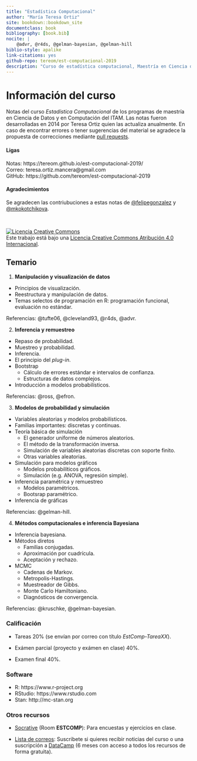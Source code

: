```yaml
--- 
title: "Estadística Computacional"
author: "María Teresa Ortiz"
site: bookdown::bookdown_site
documentclass: book
bibliography: [book.bib]
nocite: |
    @advr, @r4ds, @gelman-bayesian, @gelman-hill
biblio-style: apalike
link-citations: yes
github-repo: tereom/est-computacional-2019
description: "Curso de estadística computacional, Maestría en Ciencia de Datos, ITAM 2019."
---
```



# Información del curso {-}

Notas del curso *Estadística Computacional* de los programas de maestría en 
Ciencia de Datos y en Computación del ITAM. Las notas fueron desarrolladas en 
2014 por Teresa Ortiz quien las actualiza anualmente. En caso de encontrar 
errores o tener sugerencias del material se agradece la propuesta de 
correcciones mediante [pull requests](https://github.com/tereom/est-computacional-2019).

#### Ligas {-}

Notas: https://tereom.github.io/est-computacional-2019/    
Correo: teresa.ortiz.mancera@gmail.com   
GitHub: https://github.com/tereom/est-computacional-2019 

#### Agradecimientos {-}
Se agradecen las contriubuciones a estas notas de [\@felipegonzalez](https://github.com/felipegonzalez)
y [\@mkokotchikova](https://github.com/mkokotchikova).

</br>

<a rel="license" href="http://creativecommons.org/licenses/by/4.0/"><img alt="Licencia Creative Commons" style="border-width:0" src="https://i.creativecommons.org/l/by/4.0/88x31.png" /></a><br />Este trabajo está bajo una <a rel="license" href="http://creativecommons.org/licenses/by/4.0/">Licencia Creative Commons Atribución 4.0 Internacional</a>.


## Temario {-}

1. **Manipulación y visualización de datos**

-   Principios de visualización.
-   Reestructura y manipulación de datos.
-   Temas selectos de programación en R: programación funcional, evaluación 
no estándar.

Referencias: @tufte06, @cleveland93, @r4ds, @advr.

2. **Inferencia y remuestreo**

-   Repaso de probabilidad.
-   Muestreo y probabilidad.
-   Inferencia.
-   El principio del *plug-in*.
-   Bootstrap
    -   Cálculo de errores estándar e intervalos de confianza.
    -   Estructuras de datos complejos.
-   Introducción a modelos probabilísticos.

Referencias: @ross, @efron.

3. **Modelos de probabilidad y simulación**

-   Variables aleatorias y modelos probabilísticos.
-   Familias importantes: discretas y continuas.
-   Teoría básica de simulación
    -   El generador uniforme de números aleatorios.
    -   El método de la transformación inversa.
    -   Simulación de variables aleatorias discretas con soporte finito.
    -   Otras variables aleatorias.
-   Simulación para modelos gráficos
    -   Modelos probabilíticos gráficos.
    -   Simulación (e.g. ANOVA, regresión simple).
-   Inferencia paramétrica y remuestreo
    -   Modelos paramétricos.
    -   Bootsrap paramétrico.
-   Inferencia de gráficas

 Referencias: @gelman-hill.

4. **Métodos computacionales e inferencia Bayesiana**

-   Inferencia bayesiana.
-   Métodos diretos
    -   Familias conjugadas.
    -   Aproximación por cuadrícula.
    -   Aceptación y rechazo.
-   MCMC
    -   Cadenas de Markov.
    -   Metropolis-Hastings.
    -   Muestreador de Gibbs.
    -   Monte Carlo Hamiltoniano.
    -   Diagnósticos de convergencia.

Referencias: @kruschke, @gelman-bayesian.

### Calificación {-}

* Tareas 20% (se envían por correo con título *EstComp-TareaXX*).

* Exámen parcial (proyecto y exámen en clase) 40%.

* Examen final 40%.

### Software {-}

- R: https://www.r-project.org
- RStudio: https://www.rstudio.com
- Stan: http://mc-stan.org

### Otros recursos {-}

* [Socrative](https://b.socrative.com/login/student/) (Room **ESTCOMP**):
Para encuestas y ejercicios en clase.


* [Lista de correos](https://docs.google.com/spreadsheets/d/1ZNdpl-_c495FRb1ZEZ-TpxFDBk5Uai-9Ms-IHgsYq-E/edit?usp=sharing): Suscribete si quieres recibir noticias del curso o una 
suscripción a [DataCamp](https://www.datacamp.com) (6 meses con acceso a todos
los recursos de forma gratuita).

<!--
<blockquote class="twitter-tweet"><p lang="en" dir="ltr">Great news that Brad Efron has won the 2019 Internalibrary(tidyv)tional Statistics Prize for the 1977 bootstrap idea - so simple and yet so powerful <a href="https://t.co/XKvsoWWqNX">https://t.co/XKvsoWWqNX</a> <a href="https://t.co/kUjy6jTSAS">pic.twitter.com/kUjy6jTSAS</a></p>&mdash; David Spiegelhalter (@d_spiegel) <a href="https://twitter.com/d_spiegel/status/1061968814043250688?ref_src=twsrc%5Etfw">November 12, 2018</a></blockquote> <script async src="https://platform.twitter.com/widgets.js" charset="utf-8"></script>


<blockquote class="twitter-tweet"><p lang="en" dir="ltr">So honoured and excited to receive the COPSS award for contributions to statistics through computing, visualisation, and data science ☺️ <a href="https://t.co/UiX6IlKGlt">https://t.co/UiX6IlKGlt</a></p>&mdash; Hadley Wickham (@hadleywickham) <a href="https://twitter.com/hadleywickham/status/1156693702372462592?ref_src=twsrc%5Etfw">July 31, 2019</a></blockquote> <script async src="https://platform.twitter.com/widgets.js" charset="utf-8"></script>

-->